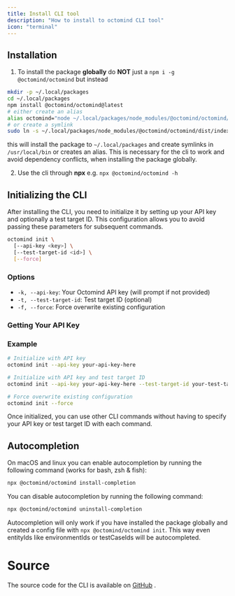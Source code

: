 ```yaml
---
title: Install CLI tool
description: "How to install to octomind CLI tool"
icon: "terminal"
---
```


## Installation

1. To install the package **globally** do **NOT** just a `npm i -g @octomind/octomind` but instead 
```bash
mkdir -p ~/.local/packages
cd ~/.local/packages
npm install @octomind/octomind@latest
# either create an alias
alias octomind="node ~/.local/packages/node_modules/@octomind/octomind/dist/index.js"
# or create a symlink
sudo ln -s ~/.local/packages/node_modules/@octomind/octomind/dist/index.js /usr/local/bin/octomind
```

this will install the package to `~/.local/packages` and create symlinks in `/usr/local/bin` or creates an alias. 
This is necessary for the cli to work and avoid dependency conflicts, when installing the package globally.

2. Use the cli through **npx** e.g. `npx @octomind/octomind -h`

## Initializing the CLI

After installing the CLI, you need to initialize it by setting up your API key and optionally a test target ID. This configuration allows you to avoid passing these parameters for subsequent commands.

```bash
octomind init \
  [--api-key <key>] \
  [--test-target-id <id>] \
  [--force]
```

### Options

- `-k, --api-key`: Your Octomind API key (will prompt if not provided)
- `-t, --test-target-id`: Test target ID (optional)
- `-f, --force`: Force overwrite existing configuration

### Getting Your API Key

<Snippet file="snippet-apiKey.mdx" />

### Example

```bash
# Initialize with API key
octomind init --api-key your-api-key-here

# Initialize with API key and test target ID
octomind init --api-key your-api-key-here --test-target-id your-test-target-id

# Force overwrite existing configuration
octomind init --force
```

Once initialized, you can use other CLI commands without having to specify your API key or test 
target ID with each command.

## Autocompletion

On macOS and linux you can enable autocompletion by running the following command (works for bash, zsh & fish):
```bash
npx @octomind/octomind install-completion
```
You can disable autocompletion by running the following command:
```bash
npx @octomind/octomind uninstall-completion
```

Autocompletion will only work if you have installed the package globally and created a config file with `npx @octomind/octomind init`.
This way even entityIds like environmentIds or testCaseIds will be autocompleted.

# Source

The source code for the CLI is available on [GitHub](https://github.com/octomind-dev/cli) 
<Icon icon="github" size={24} />.
